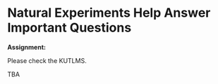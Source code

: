 # Natural Experiments Help Answer Important Questions

**Assignment:**

Please check the KUTLMS.

TBA

